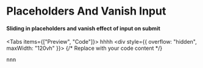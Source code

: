 


# Placeholders And Vanish Input

#### Sliding in placeholders and vanish effect of input on submit



<Tabs items={["Preview", "Code"]}>
  <TabComponent label="Preview">
hhhh
  </TabComponent>
  <TabComponent label="Code">
    <div style={{ overflow: "hidden", maxWidth: "120vh" }}>
      {/* Replace with your code content */}
      <pre>nnn</pre>
    </div>
  </TabComponent>
</Tabs>
